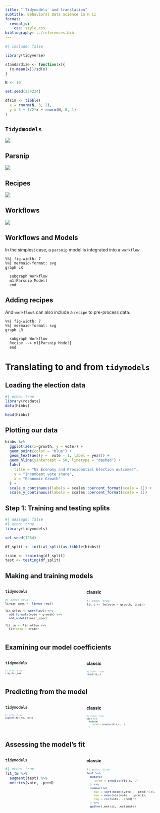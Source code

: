 ```yaml
---
title: "`Tidymodels` and translation"
subtitle: Behavioral Data Science in R II
format: 
  revealjs:
    css: style.css
bibliography: ../references.bib
---
```


```r
#| include: false

library(tidyverse)

standardize <- function(x){
  (x-mean(x))/sd(x)
}

N <- 10

set.seed(234234)

dfsim <- tibble(
  x = rnorm(N, 3, 2),
  y = 3 + 1/2*x + rnorm(N, 0, 1)
)
```

## `Tidydmodels`

![](../imgs/tidymodels.png)

## Parsnip

![](../imgs/parsnip.png)

## Recipes

![](../imgs/recipes.png)

## Workflows

![](../imgs/workflows.png)

## Workflows and Models

In the simplest case, a `parsnip` model is integrated into a `workflow`.

::: {.center}
```mermaid
%%| fig-width: 7
%%| mermaid-format: svg
graph LR
  
  subgraph Workflow
  m1[Parsnip Model]
  end

```
:::

## Adding recipes

And `workflow`s can also include a `recipe` to pre-process data.

::: {.center}
```mermaid
%%| fig-width: 7
%%| mermaid-format: svg
graph LR
  
  subgraph Workflow
  Recipe --> m1[Parsnip Model]
  end

```
:::

# Translating to and from `tidymodels`

## Loading the election data

```r
#| echo: true
library(rosdata)
data(hibbs)

head(hibbs)
```

## Plotting our data

```r
hibbs %>% 
  ggplot(aes(x=growth, y = vote)) +
  geom_point(color = "blue") +
  geom_text(aes(y =  vote - 1, label = year)) +
  geom_hline(yintercept = 50, linetype = "dashed") +
  labs(
    title = "US Economy and Presidential Election outcomes",
    y = "Incumbent vote share",
    x = "Economic Growth"
  ) +
  scale_x_continuous(labels = scales::percent_format(scale = 1)) +
  scale_y_continuous(labels = scales::percent_format(scale = 1))
```

## Step 1: Training and testing splits

```r
#| message: false
#| echo: true
library(tidymodels)

set.seed(1234)

df_split <- initial_split(as_tibble(hibbs))

train <- training(df_split)
test <- testing(df_split)
```

## Making and training models

:::: {.columns}
::: {.column width="50%"}
**`tidymodels`**

::: {style="font-size: 80%;"}

```r
#| echo: true
linear_spec <- linear_reg()

lin_wflow <- workflow() %>% 
  add_formula(vote ~ growth) %>% 
  add_model(linear_spec)

fit_tm <- lin_wflow %>% 
  fit(data = train)
```
:::

:::
::: {.column width="50%"}
**classic**

::: {style="font-size: 80%;"}

```r
#| echo: true
fit_c <- lm(vote ~ growth, train)
```

:::

:::
::::


## Examining our model coefficients

:::: {.columns}
::: {.column width="50%"}
**`tidymodels`**

::: {style="font-size: 60%;"}
```r
#| echo: true
tidy(fit_tm)
```

:::

:::
::: {.column width="50%"}
**classic**

::: {style="font-size: 60%;"}
```r
#| echo: true
tidy(fit_c)
```

:::

:::
::::

## Predicting from the model


:::: {.columns}
::: {.column width="50%"}
**`tidymodels`**

::: {style="font-size: 60%;"}
```r
#| echo: true
augment(fit_tm, test)
```

:::


:::
::: {.column width="50%"}
**classic**

::: {style="font-size: 60%;"}

```r
#| echo: true
test %>% 
  mutate(
    .pred = predict(fit_c, .)
  )

```
:::


:::
::::

## Assessing the model's fit

:::: {.columns}
::: {.column width="50%"}
**`tidymodels`**
```r
#| echo: true
fit_tm %>% 
  augment(test) %>% 
  metrics(vote, .pred)
```

:::
::: {.column width="50%"}
**classic**


::: {style="font-size: 80%;"}

```r
#| echo: true
test %>% 
  mutate(
    .pred = predict(fit_c, .)
  ) %>% 
  summarize(
    mse = sqrt(mean((vote - .pred)^2)),
    mae = mean(abs(vote - .pred)),
    rsq = cor(vote, .pred)^2
  ) %>% 
  gather(.metric, .estimate)
```
:::


:::
::::

